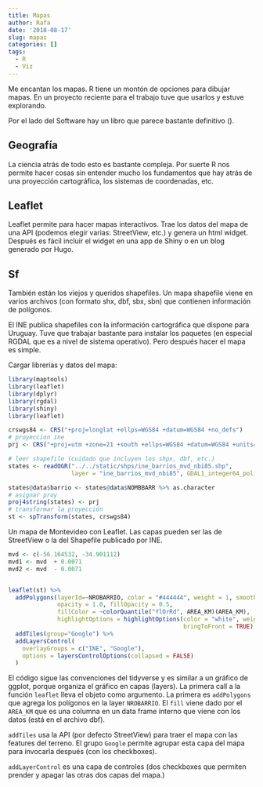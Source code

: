 ```yaml
---
title: Mapas
author: Rafa
date: '2018-08-17'
slug: mapas
categories: []
tags:
  - R
  - Viz
---
```


Me encantan los mapas. R tiene un montón de opciones para dibujar mapas. En un proyecto reciente para el trabajo tuve que usarlos y estuve explorando. 

Por el lado del Software hay un libro que parece bastante definitivo (). 


## Geografía

La ciencia atrás de todo esto es bastante compleja. Por suerte R nos permite hacer cosas sin entender mucho los fundamentos que hay atrás de una proyección cartográfica, los sistemas de coordenadas, etc.

## Leaflet

Leaflet permite para hacer mapas interactivos. Trae los datos del mapa de una API (podemos elegir varias: StreetView, etc.) y genera un html widget. Después es fácil incluir el widget en una app de Shiny o en un blog generado por Hugo.

## Sf

También están los viejos y queridos shapefiles. Un mapa shapefile viene en varios archivos (con formato shx, dbf, sbx, sbn) que contienen información de polígonos. 

El INE publica shapefiles con la información cartográfica que dispone para Uruguay. Tuve que trabajar bastante para instalar los paquetes (en especial RGDAL que es a nivel de sistema operativo). Pero después hacer el mapa es simple.

Cargar librerías y datos del mapa:
```r
library(maptools)
library(leaflet)
library(dplyr)
library(rgdal)
library(shiny)
library(leaflet)

crswgs84 <- CRS("+proj=longlat +ellps=WGS84 +datum=WGS84 +no_defs")
# proyeccion ine
prj <- CRS("+proj=utm +zone=21 +south +ellps=WGS84 +datum=WGS84 +units=m +no_defs")

# leer shapefile (cuidado que incluyen los shpx, dbf, etc.)
states <- readOGR("../../static/shps/ine_barrios_mvd_nbi85.shp",
                  layer = "ine_barrios_mvd_nbi85", GDAL1_integer64_policy = TRUE)

states@data$barrio <- states@data$NOMBBARR %>% as.character
# asignar proy
proj4string(states) <- prj
# transformar la proyección
st <- spTransform(states, crswgs84)

```
Un mapa de Montevideo con Leaflet. Las capas pueden ser las de StreetView o la del Shapefile publicado por INE.

```r

mvd <- c(-56.164532, -34.901112)
mvd1 <- mvd  + 0.0071
mvd2 <- mvd  - 0.0071


leaflet(st) %>%
  addPolygons(layerId=~NROBARRIO, color = "#444444", weight = 1, smoothFactor = 0.5,
              opacity = 1.0, fillOpacity = 0.5,
              fillColor = ~colorQuantile("YlOrRd", AREA_KM)(AREA_KM),
              highlightOptions = highlightOptions(color = "white", weight = 2,
                                                  bringToFront = TRUE), group="INE") %>%
  addTiles(group="Google") %>%
  addLayersControl(
    overlayGroups = c("INE", "Google"),
    options = layersControlOptions(collapsed = FALSE)
  )
```


El código sigue las convenciones del tidyverse y es similar a un gráfico de ggplot, porque organiza el gráfico en capas (layers). La primera call a la función `leaflet` lleva el objeto como argumento. La primera es `addPolygons` que agrega los polígonos en la layer `NROBARRIO`. El `fill` viene dado por el `AREA_KM` que es una columna en un data frame interno que viene con los datos (está en el archivo dbf).

`addTiles` usa la API (por defecto StreetView) para traer el mapa con las features del terreno. El grupo `Google` permite agrupar esta capa del mapa para invocarla después (con los checkboxes).

`addLayerControl` es una capa de controles (dos checkboxes que permiten prender y apagar las otras dos capas del mapa.)

